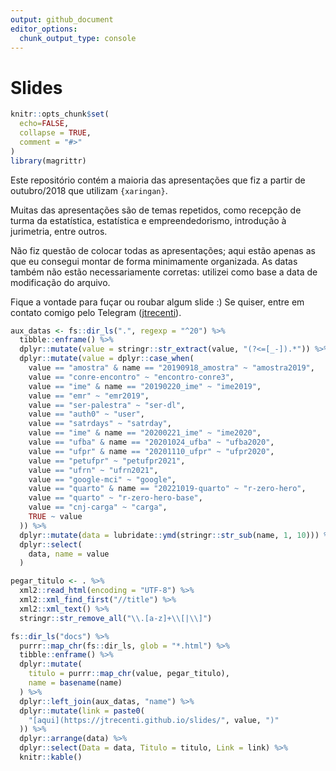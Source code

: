 ```yaml
---
output: github_document
editor_options:
  chunk_output_type: console
---
```


# Slides

<!-- README.md is generated from README.Rmd. Please edit that file -->

```r
knitr::opts_chunk$set(
  echo=FALSE,
  collapse = TRUE,
  comment = "#>"
)
library(magrittr)
```

Este repositório contém a maioria das apresentações que fiz a partir de outubro/2018 que utilizam `{xaringan}`.

Muitas das apresentações são de temas repetidos, como recepção de turma da estatística, estatística e empreendedorismo, introdução à jurimetria, entre outros.

Não fiz questão de colocar todas as apresentações; aqui estão apenas as que eu consegui montar de forma minimamente organizada.  As datas também não estão necessariamente corretas: utilizei como base a data de modificação do arquivo.

Fique a vontade para fuçar ou roubar algum slide :) Se quiser, entre em contato comigo pelo Telegram ([jtrecenti](https://t.me/jtrecenti)).

```r
aux_datas <- fs::dir_ls(".", regexp = "^20") %>%
  tibble::enframe() %>%
  dplyr::mutate(value = stringr::str_extract(value, "(?<=[_-]).*")) %>%
  dplyr::mutate(value = dplyr::case_when(
    value == "amostra" & name == "20190918_amostra" ~ "amostra2019",
    value == "conre-encontro" ~ "encontro-conre3",
    value == "ime" & name == "20190220_ime" ~ "ime2019",
    value == "emr" ~ "emr2019",
    value == "ser-palestra" ~ "ser-dl",
    value == "auth0" ~ "user",
    value == "satrdays" ~ "satrday",
    value == "ime" & name == "20200221_ime" ~ "ime2020",
    value == "ufba" & name == "20201024_ufba" ~ "ufba2020",
    value == "ufpr" & name == "20201110_ufpr" ~ "ufpr2020",
    value == "petufpr" ~ "petufpr2021",
    value == "ufrn" ~ "ufrn2021",
    value == "google-mci" ~ "google",
    value == "quarto" & name == "20221019-quarto" ~ "r-zero-hero",
    value == "quarto" ~ "r-zero-hero-base",
    value == "cnj-carga" ~ "carga",
    TRUE ~ value
  )) %>%
  dplyr::mutate(data = lubridate::ymd(stringr::str_sub(name, 1, 10))) %>%
  dplyr::select(
    data, name = value
  )

pegar_titulo <- . %>%
  xml2::read_html(encoding = "UTF-8") %>%
  xml2::xml_find_first("//title") %>%
  xml2::xml_text() %>%
  stringr::str_remove_all("\\.[a-z]+\\[|\\]")

fs::dir_ls("docs") %>%
  purrr::map_chr(fs::dir_ls, glob = "*.html") %>%
  tibble::enframe() %>%
  dplyr::mutate(
    titulo = purrr::map_chr(value, pegar_titulo),
    name = basename(name)
  ) %>%
  dplyr::left_join(aux_datas, "name") %>%
  dplyr::mutate(link = paste0(
    "[aqui](https://jtrecenti.github.io/slides/", value, ")"
  )) %>%
  dplyr::arrange(data) %>%
  dplyr::select(Data = data, Titulo = titulo, Link = link) %>%
  knitr::kable()
```


